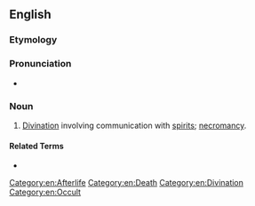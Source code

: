 ==English==

===Etymology===
{{confix|en|psycho|mancy}}

===Pronunciation===
* {{IPA|en|/ˈsaɪkoʊˌmænsi/}}

===Noun===
{{en-noun|-}}

# [[divination|Divination]] involving communication with [[spirit]]s; [[necromancy]].

====Related Terms====
* {{l|en|psychomanteum}}

[[Category:en:Afterlife]]
[[Category:en:Death]]
[[Category:en:Divination]]
[[Category:en:Occult]]